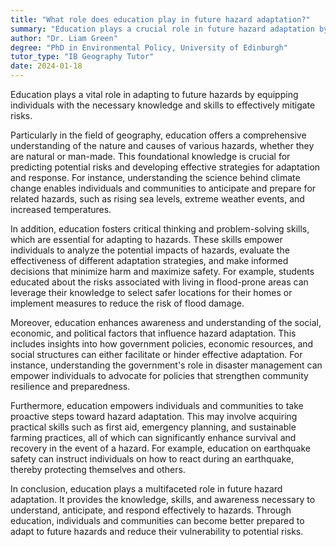```yaml
---
title: "What role does education play in future hazard adaptation?"
summary: "Education plays a crucial role in future hazard adaptation by equipping individuals with knowledge and skills to mitigate risks."
author: "Dr. Liam Green"
degree: "PhD in Environmental Policy, University of Edinburgh"
tutor_type: "IB Geography Tutor"
date: 2024-01-18
---
```


Education plays a vital role in adapting to future hazards by equipping individuals with the necessary knowledge and skills to effectively mitigate risks.

Particularly in the field of geography, education offers a comprehensive understanding of the nature and causes of various hazards, whether they are natural or man-made. This foundational knowledge is crucial for predicting potential risks and developing effective strategies for adaptation and response. For instance, understanding the science behind climate change enables individuals and communities to anticipate and prepare for related hazards, such as rising sea levels, extreme weather events, and increased temperatures.

In addition, education fosters critical thinking and problem-solving skills, which are essential for adapting to hazards. These skills empower individuals to analyze the potential impacts of hazards, evaluate the effectiveness of different adaptation strategies, and make informed decisions that minimize harm and maximize safety. For example, students educated about the risks associated with living in flood-prone areas can leverage their knowledge to select safer locations for their homes or implement measures to reduce the risk of flood damage.

Moreover, education enhances awareness and understanding of the social, economic, and political factors that influence hazard adaptation. This includes insights into how government policies, economic resources, and social structures can either facilitate or hinder effective adaptation. For instance, understanding the government's role in disaster management can empower individuals to advocate for policies that strengthen community resilience and preparedness.

Furthermore, education empowers individuals and communities to take proactive steps toward hazard adaptation. This may involve acquiring practical skills such as first aid, emergency planning, and sustainable farming practices, all of which can significantly enhance survival and recovery in the event of a hazard. For example, education on earthquake safety can instruct individuals on how to react during an earthquake, thereby protecting themselves and others.

In conclusion, education plays a multifaceted role in future hazard adaptation. It provides the knowledge, skills, and awareness necessary to understand, anticipate, and respond effectively to hazards. Through education, individuals and communities can become better prepared to adapt to future hazards and reduce their vulnerability to potential risks.
    